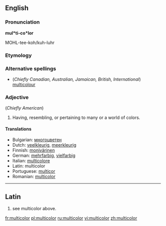 ==English==

===Pronunciation===
'''mul*ti-co*lor'''

MOHL-tee-koh/kuh-luhr

===Etymology===
{{L.}} {{prefix|multi|color}}

===Alternative spellings===
* (''Chiefly Canadian, Australian, Jamaican, British, International'') [[multicolour]]

===Adjective===
{{infl|en|adjective}}  (''Chiefly American'')
<!-- mul*ti-co*lored '''p.p''', mul*ti-co*lo-ring -->
# Having, resembling, or pertaining to many or a world of colors.

====Translations====
*Bulgarian: [[многоцветен]] {{m}}
*Dutch: [[veelkleurig]], [[meerkleurig]]
*Finnish: [[monivärinen]]
*German: [[mehrfarbig]], [[vielfarbig]]
*Italian: [[multicolore]]
*Latin: multicolor
*Portuguese: [[multicor]]
*Romanian: [[multicolor]]

----

==Latin==

# see multicolor above.

[[fr:multicolor]]
[[pl:multicolor]]
[[ru:multicolor]]
[[vi:multicolor]]
[[zh:multicolor]]